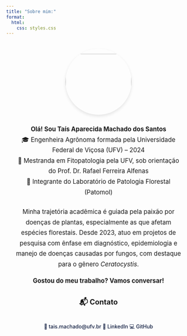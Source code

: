 ```yaml
---
title: "Sobre mim:"
format:
  html:
    css: styles.css
---
```


::::::: {style="text-align: center; max-width: 800px; margin: 0 auto; padding: 20px;"}
<!-- Foto circular perfeita sem legenda -->

::: {style="margin: 0 auto; width: 180px; height: 180px; border-radius: 50%; overflow: hidden; box-shadow: 0 4px 8px rgba(0,0,0,0.1);"}
<img src="Imagens/tais.jpg" style="width: 100%; height: 100%; object-fit: cover;"/>
:::

<!-- Texto biográfico refinado -->

::: {style="text-align: center; line-height: 1.7; margin-top: 25px; font-size: 1.05rem;"}
**Olá! Sou Taís Aparecida Machado dos Santos**\
🎓 Engenheira Agrônoma formada pela Universidade Federal de Viçosa (UFV) – 2024\
🔬 Mestranda em Fitopatologia pela UFV, sob orientação do Prof. Dr. Rafael Ferreira Alfenas\
🌿 Integrante do Laboratório de Patologia Florestal (Patomol)
:::

::: {style="text-align: center; line-height: 1.7; margin: 25px 0; font-size: 1.05rem;"}
Minha trajetória acadêmica é guiada pela paixão por doenças de plantas, especialmente as que afetam espécies florestais. Desde 2023, atuo em projetos de pesquisa com ênfase em diagnóstico, epidemiologia e manejo de doenças causadas por fungos, com destaque para o gênero *Ceratocystis*.

**Gostou do meu trabalho? Vamos conversar!**

### 📬 Contato
:::

::: {style="display: flex; justify-content: center; gap: 30px; margin-top: 15px;"}
<a href="mailto:tais.machado@ufv.br" style="text-decoration: none; color: #0F1C3F; font-weight: 500;"> 📧 tais.machado\@ufv.br </a> <a href="https://www.linkedin.com/in/seu-linkedin" target="_blank" style="text-decoration: none; color: #0F1C3F; font-weight: 500;"> 👔 LinkedIn </a> <a href="https://github.com/tapmachado" target="_blank" style="text-decoration: none; color: #0F1C3F; font-weight: 500;"> 💻 GitHub </a>
:::
:::::::

